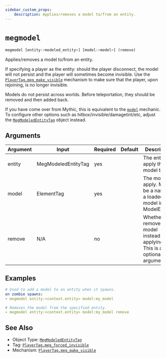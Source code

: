 ```yaml
---
sidebar_custom_props:
    description: Applies/removes a model to/from an entity.
---
```


# `megmodel`

```js
megmodel [entity:<modeled_entity>] [model:<model>] (remove)
```

Applies/removes a model to/from an entity.

If specifying a player as the entity: should the player disconnect, the model will not persist and the player will sometimes become invisible. Use the <a href="/megizen-docs/tags/#tag-playertagmeg_make_visible"> `PlayerTag.meg_make_visible`</a> mechanism to make sure that the player, upon rejoining, is no longer invisible.

Models do not persist across worlds. Before teleportation, they should be removed and then added back.

If you have come over from Mythic, this is equivalent to the <a href="https://git.lumine.io/mythiccraft/modelengine/-/wikis/Mechanics:-Model"> `model`</a> mechanic.
To configure other options such as hitbox/invisible/damagetint/etc, adjust the <a href="/megizen-docs/objecttype/MegModeledEntityTag"> `MegModeledEntityTag`</a> object instead.

## Arguments

| Argument | Input               | Required | Default | Description                                                                                      |
| -------- | ------------------- | -------- | ------- | ------------------------------------------------------------------------------------------------ |
| entity   | MegModeledEntityTag | yes      |         | The entity to apply the model to.                                                                |
| model    | ElementTag          | yes      |         | The model to apply. Must be a name of a loaded model in ModelEngine.                             |
| remove   | N/A                 | no       |         | Whether to remove the model instead of applying it. This is an optional argument.                |

## Examples

```yml
# Used to add a model to an entity when it spawns.
on zombie spawns:
- megmodel entity:<context.entity> model:my_model
```
```yml
# Removes the model from the specified entity.
- megmodel entity:<context.entity> model:my_model remove
```

## See Also

- Object Type: <a href="/megizen-docs/objecttype/MegModeledEntityTag"> `MegModeledEntityTag`</a>
- Tag: <a href="/megizen-docs/tags/#tag-playertagmeg_forced_invisible"> `PlayerTag.meg_forced_invisible`</a>
- Mechanism: <a href="/megizen-docs/tags/#tag-playertagmeg_make_visible"> `PlayerTag.meg_make_visible`</a>
